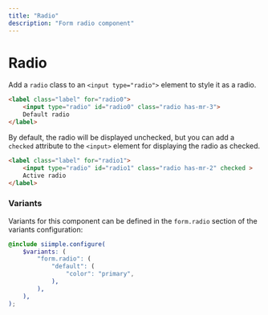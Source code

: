 ```yaml
---
title: "Radio"
description: "Form radio component"
---
```


# Radio

Add a `radio` class to an `<input type="radio">` element to style it as a radio. 

```html live=true
<label class="label" for="radio0">
    <input type="radio" id="radio0" class="radio has-mr-3">
    Default radio
</label>
```

By default, the radio will be displayed unchecked, but you can add a `checked` attribute to the `<input>` element for displaying the radio as checked.

```html live=true
<label class="label" for="radio1">
    <input type="radio" id="radio1" class="radio has-mr-2" checked >
    Active radio
</label>
```

### Variants

Variants for this component can be defined in the `form.radio` section of the variants configuration:

```scss
@include siimple.configure(
    $variants: (
        "form.radio": (
            "default": (
                "color": "primary",
            ),
        ),
    ),
);
```
